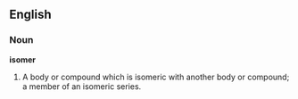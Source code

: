==English==

===Noun===

'''isomer'''

#A body or compound which is isomeric with another body or compound; a member of an isomeric series.